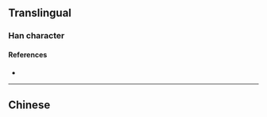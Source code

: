 {{character info/new}}
{{also|廳|庁}}
==Translingual==
{{stroke order|strokes=4}}
{{Han simplified forms|廳|庁|厅}}

===Han character===
{{Han char|rn=27|rad=厂|as=02|sn=4|four=|canj=MMN|ids=⿸厂丁}}

====References====
* {{Han ref|kx=0160.181|hdz=10068.010|uh=5385|ud=21381}}

----

==Chinese==
{{zh-see|廳}}